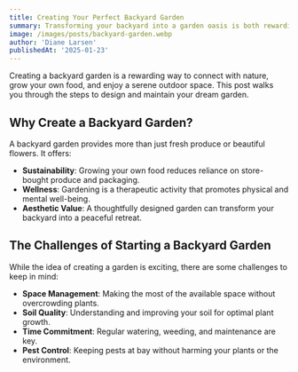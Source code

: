 ```yaml
---
title: Creating Your Perfect Backyard Garden
summary: Transforming your backyard into a garden oasis is both rewarding and challenging. This post walks you through the steps to create your dream backyard garden.
image: /images/posts/backyard-garden.webp
author: 'Diane Larsen'
publishedAt: '2025-01-23'
---
```


Creating a backyard garden is a rewarding way to connect with nature, grow your own food, and enjoy a serene outdoor space. This post walks you through the steps to design and maintain your dream garden.

## Why Create a Backyard Garden?

A backyard garden provides more than just fresh produce or beautiful flowers. It offers:

- **Sustainability**: Growing your own food reduces reliance on store-bought produce and packaging.
- **Wellness**: Gardening is a therapeutic activity that promotes physical and mental well-being.
- **Aesthetic Value**: A thoughtfully designed garden can transform your backyard into a peaceful retreat.

## The Challenges of Starting a Backyard Garden

While the idea of creating a garden is exciting, there are some challenges to keep in mind:

- **Space Management**: Making the most of the available space without overcrowding plants.
- **Soil Quality**: Understanding and improving your soil for optimal plant growth.
- **Time Commitment**: Regular watering, weeding, and maintenance are key.
- **Pest Control**: Keeping pests at bay without harming your plants or the environment.

